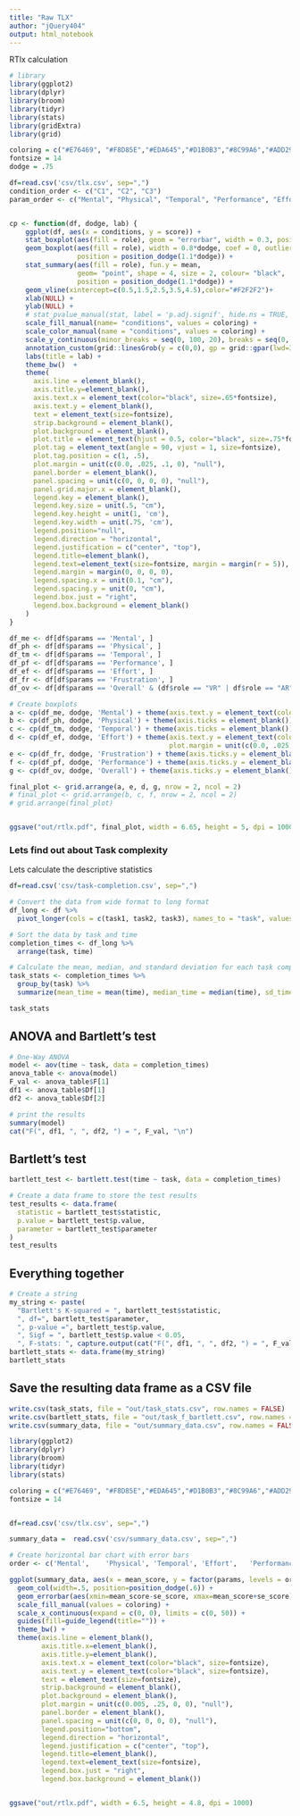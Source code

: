 ```yaml
---
title: "Raw TLX"
author: "jQuery404"
output: html_notebook
---
```


RTlx calculation


```r
# library
library(ggplot2)
library(dplyr)
library(broom)
library(tidyr)
library(stats)
library(gridExtra)
library(grid)

coloring = c("#E76469", "#F8D85E","#EDA645","#D1B0B3","#8C99A6","#ADD299","#4FA490","#3B7F9F")
fontsize = 14
dodge = .75
```



```r
df=read.csv('csv/tlx.csv', sep=",")
condition_order <- c("C1", "C2", "C3")
param_order <- c("Mental", "Physical", "Temporal", "Performance", "Effort", "Frustration", "Overall")


cp <- function(df, dodge, lab) {
    ggplot(df, aes(x = conditions, y = score)) +
    stat_boxplot(aes(fill = role), geom = "errorbar", width = 0.3, position = position_dodge(1.1*dodge)) +
    geom_boxplot(aes(fill = role), width = 0.8*dodge, coef = 0, outlier.alpha = 0, show.legend = F,
                 position = position_dodge(1.1*dodge)) +
    stat_summary(aes(fill = role), fun.y = mean,
                 geom= "point", shape = 4, size = 2, colour= "black",
                 position = position_dodge(1.1*dodge)) +
    geom_vline(xintercept=c(0.5,1.5,2.5,3.5,4.5),color="#F2F2F2")+ 
    xlab(NULL) +
    ylab(NULL) +
    # stat_pvalue_manual(stat, label = 'p.adj.signif', hide.ns = TRUE, tip.length = 0.02) +
    scale_fill_manual(name= "conditions", values = coloring) +
    scale_color_manual(name = "conditions", values = coloring) +
    scale_y_continuous(minor_breaks = seq(0, 100, 20), breaks = seq(0, 100, by=20), limits=c(0, 100)) +
    annotation_custom(grid::linesGrob(y = c(0,0), gp = grid::gpar(lwd=3))) +
    labs(title = lab) +
    theme_bw()  +
    theme(
      axis.line = element_blank(),
      axis.title.y=element_blank(),
      axis.text.x = element_text(color="black", size=.65*fontsize),
      axis.text.y = element_blank(),
      text = element_text(size=fontsize),
      strip.background = element_blank(),
      plot.background = element_blank(),
      plot.title = element_text(hjust = 0.5, color="black", size=.75*fontsize, face = "bold"),
      plot.tag = element_text(angle = 90, vjust = 1, size=fontsize),
      plot.tag.position = c(1, .5),
      plot.margin = unit(c(0.0, .025, .1, 0), "null"),
      panel.border = element_blank(),
      panel.spacing = unit(c(0, 0, 0, 0), "null"),
      panel.grid.major.x = element_blank(),
      legend.key = element_blank(),
      legend.key.size = unit(.5, "cm"),
      legend.key.height = unit(1, 'cm'),
      legend.key.width = unit(.75, 'cm'),
      legend.position="null",
      legend.direction = "horizontal",
      legend.justification = c("center", "top"),
      legend.title=element_blank(),
      legend.text=element_text(size=fontsize, margin = margin(r = 5)),
      legend.margin = margin(0, 0, 0, 0),
      legend.spacing.x = unit(0.1, "cm"),
      legend.spacing.y = unit(0, "cm"),
      legend.box.just = "right",
      legend.box.background = element_blank()
    )
}

df_me <- df[df$params == 'Mental', ]
df_ph <- df[df$params == 'Physical', ]
df_tm <- df[df$params == 'Temporal', ]
df_pf <- df[df$params == 'Performance', ]
df_ef <- df[df$params == 'Effort', ]
df_fr <- df[df$params == 'Frustration', ]
df_ov <- df[df$params == 'Overall' & (df$role == "VR" | df$role == "AR"), ]

# Create boxplots
a <- cp(df_me, dodge, 'Mental') + theme(axis.text.y = element_text(color="black", size=fontsize))
b <- cp(df_ph, dodge, 'Physical') + theme(axis.ticks = element_blank())
c <- cp(df_tm, dodge, 'Temporal') + theme(axis.ticks = element_blank())
d <- cp(df_ef, dodge, 'Effort') + theme(axis.text.y = element_text(color="black", size=fontsize), 
                                        plot.margin = unit(c(0.0, .025, 0, 0), "null"))
e <- cp(df_fr, dodge, 'Frustration') + theme(axis.ticks.y = element_blank())
f <- cp(df_pf, dodge, 'Performance') + theme(axis.ticks.y = element_blank(), plot.margin = unit(c(0.0, .025, 0, 0), "null"))
g <- cp(df_ov, dodge, 'Overall') + theme(axis.ticks.y = element_blank(), plot.margin = unit(c(0.0, .025, 0, 0), "null"))

final_plot <- grid.arrange(a, e, d, g, nrow = 2, ncol = 2)
# final_plot <- grid.arrange(b, c, f, nrow = 2, ncol = 2)
# grid.arrange(final_plot)


ggsave("out/rtlx.pdf", final_plot, width = 6.65, height = 5, dpi = 1000)
```

### Lets find out about Task complexity 

Lets calculate the descriptive statistics

```r
df=read.csv('csv/task-completion.csv', sep=",")

# Convert the data from wide format to long format
df_long <- df %>%
  pivot_longer(cols = c(task1, task2, task3), names_to = "task", values_to = "time")

# Sort the data by task and time
completion_times <- df_long %>%
  arrange(task, time)

# Calculate the mean, median, and standard deviation for each task completion time
task_stats <- completion_times %>%
  group_by(task) %>%
  summarize(mean_time = mean(time), median_time = median(time), sd_time = sd(time))

task_stats
```

## ANOVA and Bartlett's test

```r
# One-Way ANOVA
model <- aov(time ~ task, data = completion_times)
anova_table <- anova(model)
F_val <- anova_table$F[1]
df1 <- anova_table$Df[1]
df2 <- anova_table$Df[2]

# print the results
summary(model)
cat("F(", df1, ", ", df2, ") = ", F_val, "\n")
```

## Bartlett's test

```r
bartlett_test <- bartlett.test(time ~ task, data = completion_times)

# Create a data frame to store the test results
test_results <- data.frame(
  statistic = bartlett_test$statistic,
  p.value = bartlett_test$p.value,
  parameter = bartlett_test$parameter
)
test_results
```

## Everything together

```r
# Create a string
my_string <- paste(
  "Bartlett's K-squared = ", bartlett_test$statistic, 
  ", df=", bartlett_test$parameter, 
  ", p-value =", bartlett_test$p.value, 
  ", Sigf = ", bartlett_test$p.value < 0.05,
  ", F-stats: ", capture.output(cat("F(", df1, ", ", df2, ") = ", F_val, "\n")))
bartlett_stats <- data.frame(my_string)
bartlett_stats

```


## Save the resulting data frame as a CSV file

```r
write.csv(task_stats, file = "out/task_stats.csv", row.names = FALSE)
write.csv(bartlett_stats, file = "out/task_f_bartlett.csv", row.names = FALSE)
write.csv(summary_data, file = "out/summary_data.csv", row.names = FALSE)
```


```r
library(ggplot2)
library(dplyr)
library(broom)
library(tidyr)
library(stats)

coloring = c("#E76469", "#F8D85E","#EDA645","#D1B0B3","#8C99A6","#ADD299","#4FA490","#3B7F9F")
fontsize = 14


df=read.csv('csv/tlx.csv', sep=",")

summary_data =  read.csv('csv/summary_data.csv', sep=",")

# Create horizontal bar chart with error bars
order <- c('Mental',	'Physical',	'Temporal',	'Effort',	'Performance', 'Frustration', 'Overall')

ggplot(summary_data, aes(x = mean_score, y = factor(params, levels = order), fill = conditions)) +
  geom_col(width=.5, position=position_dodge(.6)) +
  geom_errorbar(aes(xmin=mean_score-se_score, xmax=mean_score+se_score), width=.2, position=position_dodge(.6))+
  scale_fill_manual(values = coloring) +
  scale_x_continuous(expand = c(0, 0), limits = c(0, 50)) +
  guides(fill=guide_legend(title="")) +
  theme_bw() +
  theme(axis.line = element_blank(),
        axis.title.x=element_blank(),
        axis.title.y=element_blank(),
        axis.text.x = element_text(color="black", size=fontsize),
        axis.text.y = element_text(color="black", size=fontsize),
        text = element_text(size=fontsize),
        strip.background = element_blank(),
        plot.background = element_blank(),
        plot.margin = unit(c(0.005, .25, 0, 0), "null"),
        panel.border = element_blank(),
        panel.spacing = unit(c(0, 0, 0, 0), "null"),
        legend.position="bottom",
        legend.direction = "horizontal",
        legend.justification = c("center", "top"),
        legend.title=element_blank(),
        legend.text=element_text(size=fontsize),
        legend.box.just = "right",
        legend.box.background = element_blank())


ggsave("out/rtlx.pdf", width = 6.5, height = 4.8, dpi = 1000)

```
